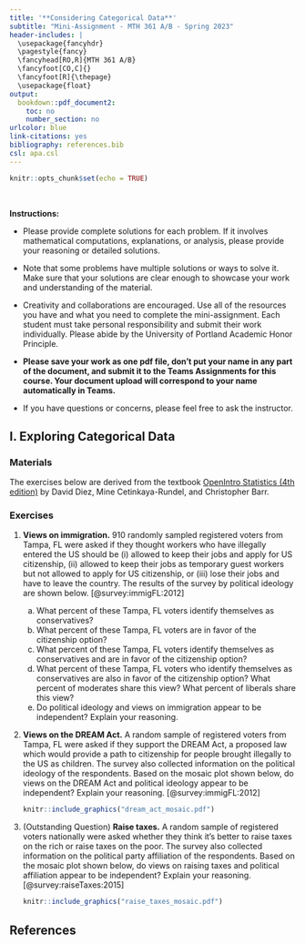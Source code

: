 ---
title: '**Considering Categorical Data**'
subtitle: "Mini-Assignment - MTH 361 A/B - Spring 2023"
header-includes: |
  \usepackage{fancyhdr}
  \pagestyle{fancy}
  \fancyhead[RO,R]{MTH 361 A/B}
  \fancyfoot[CO,C]{}
  \fancyfoot[R]{\thepage}
  \usepackage{float}
output:
  bookdown::pdf_document2:
    toc: no
    number_section: no
urlcolor: blue
link-citations: yes
bibliography: references.bib
csl: apa.csl
---

```{r setup, include=FALSE}
knitr::opts_chunk$set(echo = TRUE)
```

\

**Instructions:**
 
 * Please provide complete solutions for each problem. If it involves mathematical computations, explanations, or analysis, please provide your reasoning or detailed solutions.
 
 * Note that some problems have multiple solutions or ways to solve it. Make sure that your solutions are clear enough to showcase your work and understanding of the material.
 
 * Creativity and collaborations are encouraged. Use all of the resources you have and what you need to complete the mini-assignment. Each student must take personal responsibility and submit their work individually. Please abide by the University of Portland Academic Honor Principle.
 
 * **Please save your work as one pdf file, don't put your name in any part of the document, and submit it to the Teams Assignments for this course. Your document upload will correspond to your name automatically in Teams.**
 
 * If you have questions or concerns, please feel free to ask the instructor.

\newpage

## I. Exploring Categorical Data

### Materials

The exercises below are derived from the textbook [OpenIntro Statistics (4th edition)](https://www.openintro.org/book/os/){target="_blank"} by David Diez, Mine Cetinkaya-Rundel, and Christopher Barr.

### Exercises

1. **Views on immigration.** 910 randomly sampled registered voters from Tampa, FL were asked if they thought workers who have illegally entered the US should be (i) allowed to keep their jobs and apply for US citizenship, (ii) allowed to keep their jobs as temporary guest workers but not allowed to apply for US citizenship, or (iii) lose their jobs and have to leave the country. The results of the survey by political ideology are shown below. [@survey:immigFL:2012]

    ```{=latex}
    \begin{center}
    \begin{tabular}{l l c c c c}
                        &                           & \multicolumn{3}{c}{\textit{Political ideology}} \\
    \cline{3-5}
                        &                           & Conservative  & Moderate  & Liberal   & Total \\
    \cline{2-6}
                        & (i) Apply for citizenship & 57            & 120       & 101       & 278 \\
                        & (ii) Guest worker         & 121           & 113       & 28        & 262 \\
    \raisebox{1.5ex}[0pt]{\emph{Response}} & (iii) Leave the country    & 179       & 126       & 45        & 350 \\ 
                        & (iv) Not sure             & 15            & 4         & 1         & 20\\
    \cline{2-6}
                        & Total                     & 372           & 363       & 175       & 910
    \end{tabular}
    \end{center}
    ```

    a. What percent of these Tampa, FL voters identify themselves as conservatives?
    b. What percent of these Tampa, FL voters are in favor of the citizenship option?
    c. What percent of these Tampa, FL voters identify themselves as conservatives and are in favor of the citizenship option?
    d. What percent of these Tampa, FL voters who identify themselves as conservatives are also in favor of the citizenship option? What percent of moderates share this view? What percent of liberals share this view?
    e. Do political ideology and views on immigration appear to be independent? Explain your reasoning.

2. **Views on the DREAM Act.** A random sample of registered voters from Tampa, FL were asked if they support the DREAM Act, a proposed law which would provide a path to citizenship for people brought illegally to the US as children. The survey also collected information on the political ideology of the respondents. Based on the mosaic plot shown below, do views on the DREAM Act and  political ideology appear to be independent? Explain your reasoning. [@survey:immigFL:2012]

    ```{r dream-act-mosaic, echo=FALSE, fig.align="center", fig.pos="H", out.width = '90%'}
    knitr::include_graphics("dream_act_mosaic.pdf")
    ```
      
\newpage
      
3. (Outstanding Question) **Raise taxes.** A random sample of registered voters nationally were asked whether they think it's better to raise taxes on the rich or raise taxes on the poor. The survey also collected information on the political party affiliation of the respondents. Based on the mosaic plot shown below, do views on raising taxes and  political affiliation appear to be independent? Explain your reasoning. [@survey:raiseTaxes:2015]

    ```{r raise-taxes-mosaic, echo=FALSE, fig.align="center", fig.pos="H", out.width = '90%'}
    knitr::include_graphics("raise_taxes_mosaic.pdf")
    ```

\newpage

## References {#ref}

<div id="refs"></div>
